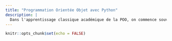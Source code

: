 ```yaml
---
title: "Programmation Orientée Objet avec Python"
description: |
  Dans l'apprentissage classique académique de la POO, on commence souvent par écrire la classe **`Point`** qui modélise un point géométrique. Nous allons donc décrire ensemble cette classe avec le langage python. Notre exemple a beaucoup d'avantages pédagogiques premièrement parce qu'on comprend mieux la notion de conception en POO mais aussi parce que cet exemple permet de construire une base solide pour l'apprentissage par la suite.
---
```


```r
knitr::opts_chunk$set(echo = FALSE)
```
